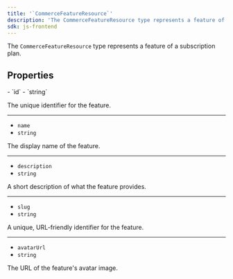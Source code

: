 ```yaml
---
title: '`CommerceFeatureResource`'
description: 'The CommerceFeatureResource type represents a feature of a subscription plan.'
sdk: js-frontend
---
```


<Include src="_partials/billing/billing-experimental" />

The `CommerceFeatureResource` type represents a feature of a subscription plan.

## Properties

<Properties>
  - `id`
  - `string`

  The unique identifier for the feature.

  ---

  - `name`
  - `string`

  The display name of the feature.

  ---

  - `description`
  - `string`

  A short description of what the feature provides.

  ---

  - `slug`
  - `string`

  A unique, URL-friendly identifier for the feature.

  ---

  - `avatarUrl`
  - `string`

  The URL of the feature's avatar image.
</Properties>
